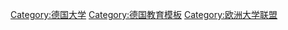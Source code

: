 {{Navbox
| name  = 德国理工大学九校联盟
| title = [[TU9|<span style="color:black">德国TU9理工大学联盟</span>]]
| listclass = hlist
| state      = {{{state|autocollapse}}}
| titlestyle =  background:#00000
| list1  = 
[[File:TU_9.svg|left|50px]]
* [[亚琛工业大学]]
* [[柏林工业大学]]
* [[布伦瑞克工业大学]]
* [[达姆施塔特工业大学]]
* [[德累斯顿工业大学]]
* [[汉诺威大学]]
* [[卡尔斯鲁厄理工学院]]
* [[慕尼黑工业大学]]
* [[斯图加特大学]]

}}<noinclude>
{{collapsible option}}
[[Category:德国大学]]
[[Category:德国教育模板]]
[[Category:欧洲大学联盟]]
</noinclude>